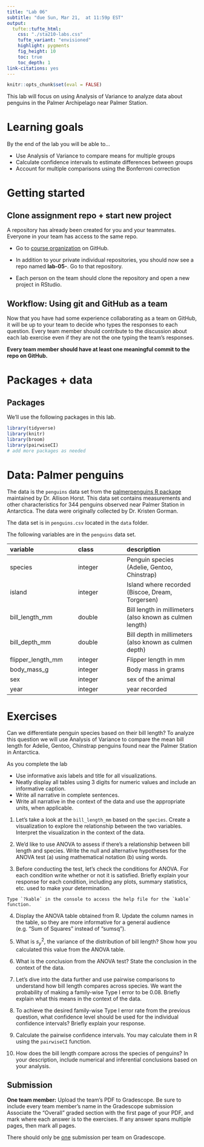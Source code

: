 ```yaml
---
title: "Lab 06" 
subtitle: "due Sun, Mar 21,  at 11:59p EST"
output: 
  tufte::tufte_html:
    css: "./sta210-labs.css"
    tufte_variant: "envisioned"
    highlight: pygments
    fig_height: 10
    toc: true
    toc_depth: 1
link-citations: yes
---
```


```r
knitr::opts_chunk$set(eval = FALSE)
```

This lab will focus on using Analysis of Variance to analyze data about penguins in the Palmer Archipelago near Palmer Station. 

# Learning goals

By the end of the lab you will be able to...

- Use Analysis of Variance to compare means for multiple groups
- Calculate confidence intervals to estimate differences between groups
- Account for multiple comparisons using the Bonferroni correction 

# Getting started

## Clone assignment repo + start new project

A repository has already been created for you and your teammates. Everyone in your team has access to the same repo.

- Go to [course organization](https://www.github.com/sta210-sp21) on GitHub.

- In addition to your private individual repositories, you should now see a repo named **lab-05-**. Go to that repository.
  
- Each person on the team should clone the repository and open a new project in RStudio.

## Workflow: Using git and GitHub as a team

Now that you have had some experience collaborating as a team on GitHub, it will be up to your team to decide who types the responses to each question. Every team member should contribute to the discussion about each lab exercise even if they are not the one typing the team's responses. 

**Every team member should have at least one meaningful commit to the repo on GitHub.**

# Packages + data

## Packages

We'll use the following packages in this lab. 

```r
library(tidyverse)
library(knitr)
library(broom)
library(pairwiseCI)
# add more packages as needed
```

# Data: Palmer penguins

The data is the `penguins` data set from the [palmerpenguins R package](https://allisonhorst.github.io/palmerpenguins/) maintained by Dr. Allison Horst. This data set contains measurements and other characteristics for 344 penguins observed near Palmer Station in Antarctica. The data were originally collected by Dr. Kristen Gorman. 

The data set is in `penguins.csv` located in the `data` folder. 

The following variables are in the `penguins` data set. 

|variable          |class   |description |
|:----------|:-------|:-----------|
|species           |integer | Penguin species (Adelie, Gentoo, Chinstrap) |
|island            |integer | Island where recorded (Biscoe, Dream, Torgersen) |
|bill_length_mm    |double  | Bill length in millimeters (also known as culmen length) |
|bill_depth_mm     |double  | Bill depth in millimeters (also known as culmen depth) |
|flipper_length_mm |integer | Flipper length in mm |
|body_mass_g       |integer | Body mass in grams |
|sex               |integer | sex of the animal |
|year              |integer | year recorded |




# Exercises

Can we differentiate penguin species based on their bill length? To analyze this question we will use Analysis of Variance to compare the mean bill length for  Adelie, Gentoo, Chinstrap penguins found near the Palmer Station in Antarctica. 

::: {.commit}

As you complete the lab 

- Use informative axis labels and title for all visualizations. 
- Neatly display all tables using 3 digits for numeric values and include an informative caption. 
- Write all narrative in complete sentences. 
- Write all narrative in the context of the data and use the appropriate units, when applicable. 

:::

1. Let's take a look at the `bill_length_mm` based on the `species`. Create a visualization to explore the relationship between the two variables. Interpret the visualization in the context of the data. 

2. We'd like to use ANOVA to assess if there's a relationship between bill length and species. Write the null and alternative hypotheses for the ANOVA test (a) using mathematical notation (b) using words.

3. Before conducting the test, let's check the conditions for ANOVA. For each condition write whether or not it is satisfied. Briefly explain your response for each condition, including  any plots, summary statistics, etc. used to make your determination.

```marginfigure
Type `?kable` in the console to access the help file for the `kable` function.
```

4. Display the ANOVA table obtained from R. Update the column names in  the table, so they are more informative for a general audience (e.g. "Sum of Squares" instead of "sumsq"). 


5. What is $s_y^2$, the variance of the distribution of bill length? Show how you calculated this value from the ANOVA table.

6. What is the conclusion from the ANOVA test? State the conclusion in the context of the data. 

7. Let's dive into the data further and use pairwise comparisons to understand how bill length compares across species. We want the probability of making a family-wise Type I error to be 0.08. Briefly explain what this means in the context of the data. 

8. To achieve the desired family-wise Type I error rate from the previous question, what confidence level should be used for the individual confidence intervals? Briefly explain your response.

9. Calculate the pairwise confidence intervals. You may calculate them in R using the `pairwiseCI` function. 

10. How does the bill length compare across the species of penguins? In your description, include numerical and inferential conclusions based on your analysis. 

## Submission

**One team member:** Upload the team's PDF to Gradescope. Be sure to include every team member's name in the Gradescope submission Associate the "Overall" graded section with the first page of your PDF, and mark where each answer is to the exercises. If any answer spans multiple pages, then mark all pages.

There should only be <u>one</u> submission per team on Gradescope.